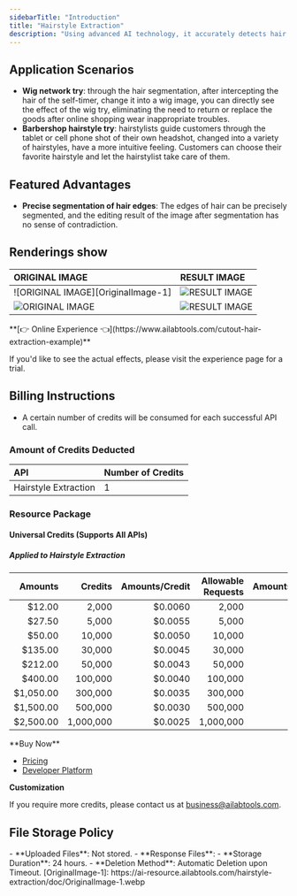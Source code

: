 ```yaml
---
sidebarTitle: "Introduction"
title: "Hairstyle Extraction"
description: "Using advanced AI technology, it accurately detects hair contours in images and quickly extracts the hair region, making it easy to adjust hairstyles and process backgrounds, suitable for hairstyling and image editing applications."
---
```


## Application Scenarios

- **Wig network try**: through the hair segmentation, after intercepting the hair of the self-timer, change it into a wig image, you can directly see the effect of the wig try, eliminating the need to return or replace the goods after online shopping wear inappropriate troubles.
- **Barbershop hairstyle try**: hairstylists guide customers through the tablet or cell phone shot of their own headshot, changed into a variety of hairstyles, have a more intuitive feeling. Customers can choose their favorite hairstyle and let the hairstylist take care of them.

## Featured Advantages

- **Precise segmentation of hair edges**: The edges of hair can be precisely segmented, and the editing result of the image after segmentation has no sense of contradiction.

## Renderings show

| ORIGINAL IMAGE                     | RESULT IMAGE                   |
|:-----------------------------------|:-------------------------------|
| ![ORIGINAL IMAGE][OriginalImage-1] | ![RESULT IMAGE][ResultImage-1] |
| ![ORIGINAL IMAGE][OriginalImage-2] | ![RESULT IMAGE][ResultImage-2] |
<Tip>
**[👉 Online Experience 👈](https://www.ailabtools.com/cutout-hair-extraction-example)**

If you'd like to see the actual effects, please visit the experience page for a trial.
</Tip>
## Billing Instructions

- A certain number of credits will be consumed for each successful API call.

### Amount of Credits Deducted

| API                  | Number of Credits |
|:---------------------|:------------------|
| Hairstyle Extraction | 1                 |

### Resource Package

#### Universal Credits (Supports All APIs)

##### Applied to Hairstyle Extraction

|   Amounts |   Credits | Amounts/Credit | Allowable Requests | Amounts/Request |
|----------:|----------:|---------------:|-------------------:|----------------:|
|    $12.00 |     2,000 |        $0.0060 |              2,000 |         $0.0060 |
|    $27.50 |     5,000 |        $0.0055 |              5,000 |         $0.0055 |
|    $50.00 |    10,000 |        $0.0050 |             10,000 |         $0.0050 |
|   $135.00 |    30,000 |        $0.0045 |             30,000 |         $0.0045 |
|   $212.00 |    50,000 |        $0.0043 |             50,000 |         $0.0043 |
|   $400.00 |   100,000 |        $0.0040 |            100,000 |         $0.0040 |
| $1,050.00 |   300,000 |        $0.0035 |            300,000 |         $0.0035 |
| $1,500.00 |   500,000 |        $0.0030 |            500,000 |         $0.0030 |
| $2,500.00 | 1,000,000 |        $0.0025 |          1,000,000 |         $0.0025 |
<Tip>
**Buy Now**

- <a href="https://www.ailabtools.com/price?tab=developer" target="_blank">Pricing</a>
- <a href="https://www.ailabtools.com/developer-platform" target="_blank">Developer Platform</a>

**Customization**

If you require more credits, please contact us at <a href="mailto:business@ailabtools.com">business@ailabtools.com</a>.
</Tip>
## File Storage Policy
<Tip>
- **Uploaded Files**: Not stored.
- **Response Files**:
  - **Storage Duration**: 24 hours.
  - **Deletion Method**: Automatic Deletion upon Timeout.
</Tip>
[OriginalImage-1]: https://ai-resource.ailabtools.com/hairstyle-extraction/doc/OriginalImage-1.webp

[OriginalImage-2]: https://ai-resource.ailabtools.com/hairstyle-extraction/doc/OriginalImage-2.webp

[ResultImage-1]: https://ai-resource.ailabtools.com/hairstyle-extraction/doc/ResultImage-1.webp

[ResultImage-2]: https://ai-resource.ailabtools.com/hairstyle-extraction/doc/ResultImage-2.webp